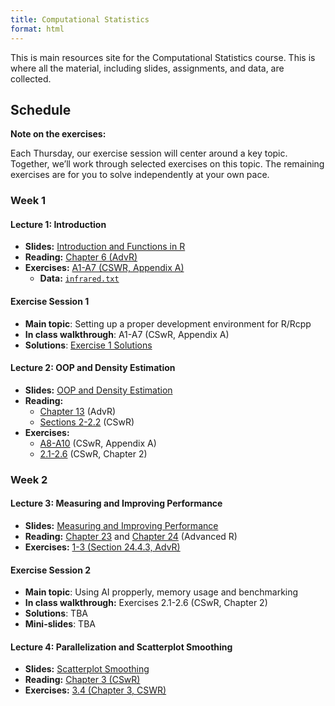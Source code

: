 ```yaml
---
title: Computational Statistics
format: html
---
```


This is main resources site for the Computational Statistics course. This is
where all the material, including slides, assignments, and data, are collected.

## Schedule

**Note on the exercises:**

Each Thursday, our exercise session will center around a key topic. Together,
we’ll work through selected exercises on this topic. The remaining exercises are
for you to solve independently at your own pace.

### Week 1

#### Lecture 1: Introduction

- **Slides:** [Introduction and Functions in R](slides/lecture1.pdf)
- **Reading:** [Chapter 6 (AdvR)](https://adv-r.hadley.nz/functions.html)
- **Exercises:**
  [A1-A7 (CSWR, Appendix A)](https://cswr.nrhstat.org/app-r#app-ex)
  - **Data:** [`infrared.txt`](data/infrared.txt)

#### Exercise Session 1

- **Main topic**: Setting up a proper development environment for R/Rcpp
- **In class walkthrough**: A1-A7 (CSwR, Appendix A)
- **Solutions**: [Exercise 1 Solutions](exercises/U1.qmd)

#### Lecture 2: OOP and Density Estimation

- **Slides:** [OOP and Density Estimation](slides/lecture2.pdf)
- **Reading:**
  - [Chapter 13](https://adv-r.hadley.nz/s3.html) (AdvR)
  - [Sections 2-2.2](https://cswr.nrhstat.org/density.html) (CSwR)
- **Exercises:**
  - [A8-A10](https://cswr.nrhstat.org/app-r#app-ex) (CSwR, Appendix A)
  - [2.1-2.6](https://cswr.nrhstat.org/density#density:ex) (CSwR, Chapter 2)

### Week 2

#### Lecture 3: Measuring and Improving Performance

- **Slides:** [Measuring and Improving Performance](slides/lecture3.pdf)
- **Reading:** [Chapter 23](https://adv-r.hadley.nz/perf-measure.html) and
  [Chapter 24](https://adv-r.hadley.nz/perf-improve.html) (Advanced R)
- **Exercises:**
  [1-3 (Section 24.4.3, AdvR)](https://adv-r.hadley.nz/perf-improve.html#exercises-71)

#### Exercise Session 2
- **Main topic**: Using AI propperly, memory usage and benchmarking
- **In class walkthrough:** Exercises 2.1-2.6 (CSwR,
  Chapter 2)
- **Solutions**: TBA
- **Mini-slides**: TBA

#### Lecture 4: Parallelization and Scatterplot Smoothing
- **Slides:** [Scatterplot Smoothing](slides/lecture4.pdf)
- **Reading:** [Chapter 3 (CSwR)](https://cswr.nrhstat.org/bivariate.html)
- **Exercises:**
  [3.4 (Chapter 3, CSWR)](https://cswr.nrhstat.org/bivariate#bivariate:ex)


<!-- ### Week 3 -->
<!---->
<!-- #### Lecture 5: Random Number Generation and Rejection Sampling -->
<!---->
<!-- - **Slides:** -->
<!--   [Random Number Generation and Rejection Sampling](slides/lecture5.pdf) -->
<!-- - **Reading:** -->
<!--   - [Chapter 5 (CSwR)](https://cswr.nrhstat.org/random-number-generation), but -->
<!--     skip 5.1 -->
<!--   - [Chapter 6 (CSwR)](https://cswr.nrhstat.org/reject-samp) -->
<!-- - **Exercises:** -->
<!--   - [Exercises 5.1-5.2 in Chapter 5 (CSwR)](https://cswr.nrhstat.org/random-number-generation#univariate:ex) -->
<!---->
<!-- #### Lecture 6: Monte Carlo Methods and Importance Sampling -->
<!---->
<!-- - **Slides:** [Monte Carlo Methods and Importance Sampling](slides/lecture6.pdf) -->
<!-- - **Reading:** [Chapter 7 (CSwR)](https://cswr.nrhstat.org/mci) -->
<!---->
<!-- #### Presentation of Assignment 1 -->
<!---->
<!-- - **Instructions:** [Assignment 1](assignments/assignment1.html) -->
<!---->
<!-- ### Week 4 -->
<!---->
<!-- #### Lecture 7: Optimization -->
<!---->
<!-- - **Slides:** [Optimization](slides/lecture7.pdf) -->
<!-- - **Reading:** -->
<!--   - [Chapter 8 (CSwR)](https://cswr.nrhstat.org/likelihood-and-optimization) -->
<!--   - [Chapter 9 (CSwR)](https://cswr.nrhstat.org/numopt) -->
<!---->
<!-- #### Lecture 8: Testing and Debugging -->
<!---->
<!-- - **Slides:** [Testing and Debugging](slides/lecture8.pdf) -->
<!-- - **Reading:** -->
<!--   [Chapter 22 (AdvR)](https://adv-r.hadley.nz/debugging.html#debugging) -->
<!---->
<!-- #### Presentation of Assignment 2 -->
<!---->
<!-- - **Instructions:** [Assignment 2](assignments/assignment2.html) -->
<!---->
<!-- ### Week 5 -->
<!---->
<!-- #### Lecture 9: Likelihood Optimization -->
<!---->
<!-- - **Slides:** [Likelihood Optimization](slides/lecture9.pdf) -->
<!-- - **Reading:** -->
<!---->
<!-- #### Lecture 10: The EM Algorithm -->
<!---->
<!-- - **Slides:** [The EM Algorithm](slides/lecture10.pdf) -->
<!-- - **Reading:** [Chapter 10 (CSwR)](https://cswr.nrhstat.org/em) -->
<!---->
<!-- ### Week 6 -->
<!---->
<!-- #### Lecture 11: Rcpp -->
<!---->
<!-- Prior to this lecture, you should have Rcpp installed. You can follow the -->
<!-- instructions in -->
<!-- [Rcpp for Everyone](https://teuder.github.io/rcpp4everyone_en/020_install.html#install-rcpp) -->
<!-- to get started. -->
<!---->
<!-- - **Slides:** [Rcpp](slides/lecture11.pdf) -->
<!-- - **Reading:** [Chapter 25 (AdvR)](https://adv-r.hadley.nz/rcpp.html#rcpp) -->
<!-- - **Exercises:** -->
<!--   - [1 and 2 from 25.2.6 (AdvR)](https://adv-r.hadley.nz/rcpp.html#exercise-started) -->
<!--   - [1 and 2 from 25.4.5 (AdvR)](https://adv-r.hadley.nz/rcpp.html#exercises-73) -->
<!--   - If you have time over, try the -->
<!--     [exercises in 25.5.7 (AdvR)](https://adv-r.hadley.nz/rcpp.html#exercises-74) -->
<!--     too -->

<!-- #### Lecture 11: Gaussian Mixtures and Mixed Models -->
<!---->
<!-- - **Slides:** [Gaussian Mixtures and Mixed Models](slides/lecture11.pdf) -->
<!-- - **Reading:** -->
<!--   - [Section 10.4](https://cswr.nrhstat.org/em#revisiting-gaussian-mixtures) -->
<!--   - [Section 8.5](https://cswr.nrhstat.org/likelihood-and-optimization#mixed-models) -->

<!-- #### Lecture 12: Stochastic Gradient Descent -->
<!---->
<!-- - **Slides:** [Stochastic Gradient Descent](slides/lecture12.pdf) -->
<!-- - **Reading:** [Sections 11-11.1 (CSwR)](https://cswr.nrhstat.org/stochopt) -->
<!---->
<!-- #### Presentation of Assignment 3 -->
<!---->
<!-- - **Instructions:** [Assignment 3](assignments/assignment3.html) -->
<!---->
<!-- ### Week 7 -->
<!---->
<!-- #### Lecture 13: Variations on Stochastic Gradient Descent -->
<!---->
<!-- - **Slides:** [Variations on Stochastic Gradient Descent](slides/lecture13.pdf) -->
<!-- - **Reading:** -->
<!--   [Sections 11.2-11.3 (CSwR)](https://cswr.nrhstat.org/stochopt#beyond-basic-stochastic-gradient-algorithms) -->
<!---->
<!-- #### Lecture 14: R Packages and Wrap-Up -->
<!---->
<!-- - **Slides:** [R Packages and Wrap-Up](slides/lecture14.pdf) -->
<!---->
<!-- #### Presentation of Assignment 4 -->
<!---->
<!-- - **Instructions:** [Assignment 4](assignments/assignment4.html) -->
